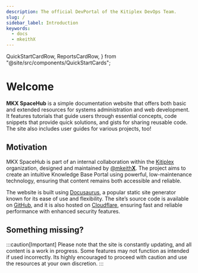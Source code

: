 ```yaml
---
description: The official DevPortal of the Kitiplex DevOps Team.
slug: /
sidebar_label: Introduction
keywords:
  - docs
  - mkeithX
---
```


  QuickStartCardRow,
  ReportsCardRow,
} from "@site/src/components/QuickStartCards";


# Welcome
**MKX SpaceHub** is a simple documentation website that offers both basic and extended resources for systems administration and web development. It features tutorials that guide users through essential concepts, code snippets that provide quick solutions, and gists for sharing reusable code. The site also includes user guides for various projects, too! 



<!-- <QuickStartCardRow /> -->


<Columns className='item margin-bottom-lg' > 
<!-- 
<Column  className='text--left item  padding--sm'>
<Card shadow='tl' style={{border: '1.5px solid var(--ifm-color-primary)'}}>
    <CardHeader>
<div class="avatar">
  <img
    class="avatar__photo avatar__photo--md"
    src="/img/logo/terminal-no-slash.svg" />
  <div class="avatar__intro">
    <div class="avatar__name"><h3>Guides</h3></div>
  </div>
</div>
    </CardHeader>
    <CardBody>
Advanced tips, guides and best practices for mitigating issues. [Take me there](/docs/devops/guides-and-workarounds).
    </CardBody>
  </Card>
  </Column> -->

   <!-- <Column  className='text--left item  padding--sm'>
<Card shadow='tl' style={{border: '1.5px solid var(--ifm-color-primary)'}}>
    <CardHeader>
<div class="avatar">
  <img
    class="avatar__photo avatar__photo--md"
    src="/img/rocket-1a.svg" />
  <div class="avatar__intro">
    <div class="avatar__name"><h3>The Universe</h3></div>
  </div>
</div>
    </CardHeader>
    <CardBody>
Discover [fascinating facts](/cosmos) about the universe starting from our [Solar System](/cosmos/solar-system).
    </CardBody>
  </Card>
  </Column> -->
</Columns>

## Motivation
MKX SpaceHub is part of an internal collaboration within the [Kitiplex](https://github.com/kitiplex) organization, designed and maintained by [@mkeith**X**](https://github.com/mkeithx). The project aims to create an intuitive Knowledge Base Portal using powerful, low-maintenance technology, ensuring that content remains both accessible and reliable.


The website is built using [Docusaurus](https://docusaurus.io/), a popular static site generator known for its ease of use and flexibility. The site’s source code is available on [GitHub](https://github.com/login), and it is also hosted on [Cloudflare](https://developers.cloudflare.com/pages), ensuring fast and reliable performance with enhanced security features.



## Something missing?

<!-- <Columns className='item margin-bottom-lg' > 

<Column  className='text--left item  padding--sm'>
<Card shadow='tl' style={{border: '1.5px solid var(--ifm-color-primary)'}}>
    <CardHeader>
<div class="avatar">
  <img
    class="avatar__photo avatar__photo--md"
    src="/img/logo/terminal-no-slash.svg" />
  <div class="avatar__intro">
    <div class="avatar__name"><h3>Report a Bug</h3></div>
  </div>
</div>
    </CardHeader>
    <CardBody>
    If you find issues or inconsistencies with the documentation or have
    suggestions on how to improve the project, please [file an
    issue](/community).
    </CardBody>
  </Card>
  </Column>
   <Column  className='text--left item  padding--sm'>
<Card shadow='tl' style={{border: '1.5px solid var(--ifm-color-primary)'}}>
    <CardHeader>
<div class="avatar">
  <img
    class="avatar__photo avatar__photo--md"
    src="/img/logo/terminal-no-slash.svg" />
  <div class="avatar__intro">
    <div class="avatar__name"><h3>Request a Feature</h3></div>
  </div>
</div>
    </CardHeader>
    <CardBody>
For new feature requests, you can create a post through the [feature requests board](/feature-requests). Your ideas are welcome for this project!
    </CardBody>
  </Card>
  </Column>
</Columns> -->


<!-- <ReportsCardRow /> -->

<!-- If you find issues or inconsistencies with the documentation or have suggestions on how to improve the project in general, please [file an issue](/community/contributing#issues).


For new feature requests, you can create a post on the [feature requests board](/feature-requests) (Canny). Your ideas are welcome! -->

<!-- , which is a handy tool for road-mapping and allows for sorting by upvotes, which gives the core team a better indicator of what features are in high demand, as compared to GitHub issues which are harder to triage. -->

<!-- :::tip
we aim to make learning and development accessible for everyone
::: -->

<ReportsCardRow />

:::caution[Important]
Please note that the site is constantly updating, and all content is a work in progress. Some features may not function as intended if used incorrectly. Its highly encouraged to proceed with caution and use the resources at your own discretion.
:::

